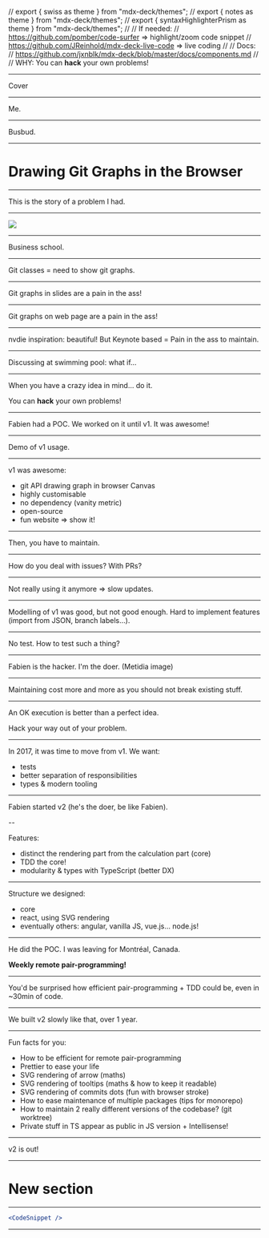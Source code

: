 // export { swiss as theme } from "mdx-deck/themes";
// export { notes as theme } from "mdx-deck/themes";
// export { syntaxHighlighterPrism as theme } from "mdx-deck/themes";
//
// If needed:
// https://github.com/pomber/code-surfer => highlight/zoom code snippet
// https://github.com/JReinhold/mdx-deck-live-code => live coding
//
// Docs:
// https://github.com/jxnblk/mdx-deck/blob/master/docs/components.md
//
// WHY: You can **hack** your own problems!

---

Cover

---

Me.

---

Busbud.

---


# Drawing Git Graphs in the Browser

---

This is the story of a problem I had.

---

<Image src="./images/1-us.jpg" />

---

Business school.

---

Git classes = need to show git graphs.

---

Git graphs in slides are a pain in the ass!

---

Git graphs on web page are a pain in the ass!

---

nvdie inspiration: beautiful! But Keynote based = Pain in the ass to maintain.

---

Discussing at swimming pool: what if…

---

When you have a crazy idea in mind… do it.

You can **hack** your own problems!

---

Fabien had a POC. We worked on it until v1. It was awesome!

---

Demo of v1 usage.

---

v1 was awesome:

- git API drawing graph in browser Canvas
- highly customisable
- no dependency (vanity metric)
- open-source
- fun website => show it!

---

Then, you have to maintain.

---

How do you deal with issues? With PRs?

---

Not really using it anymore => slow updates.

---

Modelling of v1 was good, but not good enough. Hard to implement features (import from JSON, branch labels…).

---

No test. How to test such a thing?

---

Fabien is the hacker. I'm the doer. (Metidia image)

---

Maintaining cost more and more as you should not break existing stuff.

---

An OK execution is better than a perfect idea.

Hack your way out of your problem.

---

In 2017, it was time to move from v1. We want:

- tests
- better separation of responsibilities
- types & modern tooling

---

Fabien started v2 (he's the doer, be like Fabien).

--

Features:

- distinct the rendering part from the calculation part (core)
- TDD the core!
- modularity & types with TypeScript (better DX)

---

Structure we designed:

- core
- react, using SVG rendering
- eventually others: angular, vanilla JS, vue.js… node.js!

---

He did the POC. I was leaving for Montréal, Canada.

**Weekly remote pair-programming!**

---

You'd be surprised how efficient pair-programming + TDD could be, even in ~30min of code.

---

We built v2 slowly like that, over 1 year.

---

Fun facts for you:

- How to be efficient for remote pair-programming
- Prettier to ease your life
- SVG rendering of arrow (maths)
- SVG rendering of tooltips (maths & how to keep it readable)
- SVG rendering of commits dots (fun with browser stroke)
- How to ease maintenance of multiple packages (tips for monorepo)
- How to maintain 2 really different versions of the codebase? (git worktree)
- Private stuff in TS appear as public in JS version + Intellisense!

---

v2 is out!

---


# New section

---

```jsx
<CodeSnippet />
```

---


# <Demo />
